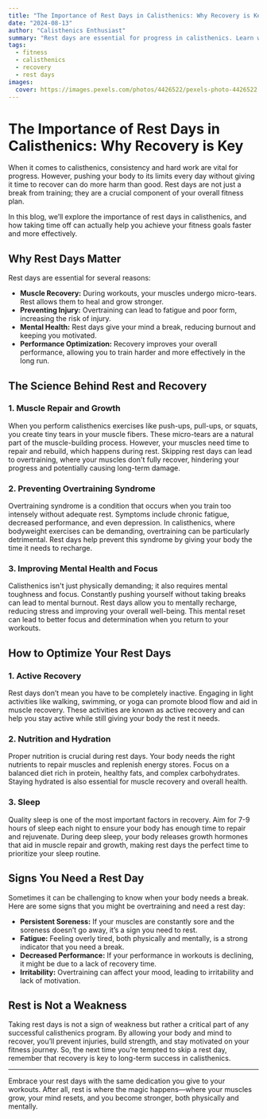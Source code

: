 ```yaml
---
title: "The Importance of Rest Days in Calisthenics: Why Recovery is Key"
date: "2024-08-13"
author: "Calisthenics Enthusiast"
summary: "Rest days are essential for progress in calisthenics. Learn why recovery is crucial for building strength, preventing injury, and optimizing performance."
tags:
  - fitness
  - calisthenics
  - recovery
  - rest days
images:
  cover: https://images.pexels.com/photos/4426522/pexels-photo-4426522.jpeg?auto=compress&cs=tinysrgb&w=800
---
```


# The Importance of Rest Days in Calisthenics: Why Recovery is Key

When it comes to calisthenics, consistency and hard work are vital for progress. However, pushing your body to its limits every day without giving it time to recover can do more harm than good. Rest days are not just a break from training; they are a crucial component of your overall fitness plan.

In this blog, we’ll explore the importance of rest days in calisthenics, and how taking time off can actually help you achieve your fitness goals faster and more effectively.

## Why Rest Days Matter

Rest days are essential for several reasons:

- **Muscle Recovery:** During workouts, your muscles undergo micro-tears. Rest allows them to heal and grow stronger.
- **Preventing Injury:** Overtraining can lead to fatigue and poor form, increasing the risk of injury.
- **Mental Health:** Rest days give your mind a break, reducing burnout and keeping you motivated.
- **Performance Optimization:** Recovery improves your overall performance, allowing you to train harder and more effectively in the long run.

## The Science Behind Rest and Recovery

### 1. **Muscle Repair and Growth**

When you perform calisthenics exercises like push-ups, pull-ups, or squats, you create tiny tears in your muscle fibers. These micro-tears are a natural part of the muscle-building process. However, your muscles need time to repair and rebuild, which happens during rest. Skipping rest days can lead to overtraining, where your muscles don't fully recover, hindering your progress and potentially causing long-term damage.

### 2. **Preventing Overtraining Syndrome**

Overtraining syndrome is a condition that occurs when you train too intensely without adequate rest. Symptoms include chronic fatigue, decreased performance, and even depression. In calisthenics, where bodyweight exercises can be demanding, overtraining can be particularly detrimental. Rest days help prevent this syndrome by giving your body the time it needs to recharge.

### 3. **Improving Mental Health and Focus**

Calisthenics isn't just physically demanding; it also requires mental toughness and focus. Constantly pushing yourself without taking breaks can lead to mental burnout. Rest days allow you to mentally recharge, reducing stress and improving your overall well-being. This mental reset can lead to better focus and determination when you return to your workouts.

## How to Optimize Your Rest Days

### 1. **Active Recovery**

Rest days don’t mean you have to be completely inactive. Engaging in light activities like walking, swimming, or yoga can promote blood flow and aid in muscle recovery. These activities are known as active recovery and can help you stay active while still giving your body the rest it needs.

### 2. **Nutrition and Hydration**

Proper nutrition is crucial during rest days. Your body needs the right nutrients to repair muscles and replenish energy stores. Focus on a balanced diet rich in protein, healthy fats, and complex carbohydrates. Staying hydrated is also essential for muscle recovery and overall health.

### 3. **Sleep**

Quality sleep is one of the most important factors in recovery. Aim for 7-9 hours of sleep each night to ensure your body has enough time to repair and rejuvenate. During deep sleep, your body releases growth hormones that aid in muscle repair and growth, making rest days the perfect time to prioritize your sleep routine.

## Signs You Need a Rest Day

Sometimes it can be challenging to know when your body needs a break. Here are some signs that you might be overtraining and need a rest day:

- **Persistent Soreness:** If your muscles are constantly sore and the soreness doesn’t go away, it’s a sign you need to rest.
- **Fatigue:** Feeling overly tired, both physically and mentally, is a strong indicator that you need a break.
- **Decreased Performance:** If your performance in workouts is declining, it might be due to a lack of recovery time.
- **Irritability:** Overtraining can affect your mood, leading to irritability and lack of motivation.

## Rest is Not a Weakness

Taking rest days is not a sign of weakness but rather a critical part of any successful calisthenics program. By allowing your body and mind to recover, you’ll prevent injuries, build strength, and stay motivated on your fitness journey. So, the next time you’re tempted to skip a rest day, remember that recovery is key to long-term success in calisthenics.

---

Embrace your rest days with the same dedication you give to your workouts. After all, rest is where the magic happens—where your muscles grow, your mind resets, and you become stronger, both physically and mentally.